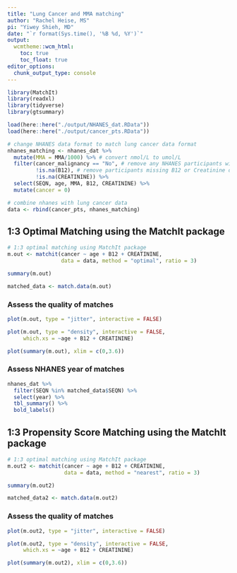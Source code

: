 ```yaml
---
title: "Lung Cancer and MMA matching"
author: "Rachel Heise, MS"
pi: "Yiwey Shieh, MD"
date: "`r format(Sys.time(), '%B %d, %Y')`"
output: 
  wcmtheme::wcm_html: 
    toc: true
    toc_float: true
editor_options: 
  chunk_output_type: console
---
```


```r

library(MatchIt)
library(readxl)
library(tidyverse)
library(gtsummary)

load(here::here("./output/NHANES_dat.RData"))
load(here::here("./output/cancer_pts.RData"))

# change NHANES data format to match lung cancer data format
nhanes_matching <- nhanes_dat %>% 
  mutate(MMA = MMA/1000) %>% # convert nmol/L to umol/L
  filter(cancer_malignancy == "No", # remove any NHANES participants with a history of cancer
         !is.na(B12), # remove participants missing B12 or Creatinine data
         !is.na(CREATININE)) %>% 
  select(SEQN, age, MMA, B12, CREATININE) %>% 
  mutate(cancer = 0)

# combine nhanes with lung cancer data
data <- rbind(cancer_pts, nhanes_matching)

```


## 1:3 Optimal Matching using the MatchIt package


```r
# 1:3 optimal matching using MatchIt package
m.out <- matchit(cancer ~ age + B12 + CREATININE, 
                 data = data, method = "optimal", ratio = 3)

summary(m.out)

matched_data <- match.data(m.out)
```

### Assess the quality of matches

```r
plot(m.out, type = "jitter", interactive = FALSE)

plot(m.out, type = "density", interactive = FALSE,
     which.xs = ~age + B12 + CREATININE)

plot(summary(m.out), xlim = c(0,3.6))
```

### Assess NHANES year of matches

```r
nhanes_dat %>% 
  filter(SEQN %in% matched_data$SEQN) %>% 
  select(year) %>% 
  tbl_summary() %>% 
  bold_labels()
```


## 1:3 Propensity Score Matching using the MatchIt package


```r
# 1:3 optimal matching using MatchIt package
m.out2 <- matchit(cancer ~ age + B12 + CREATININE, 
                  data = data, method = "nearest", ratio = 3)

summary(m.out2)

matched_data2 <- match.data(m.out2)
```

### Assess the quality of matches

```r
plot(m.out2, type = "jitter", interactive = FALSE)

plot(m.out2, type = "density", interactive = FALSE,
     which.xs = ~age + B12 + CREATININE)

plot(summary(m.out2), xlim = c(0,3.6))
```

